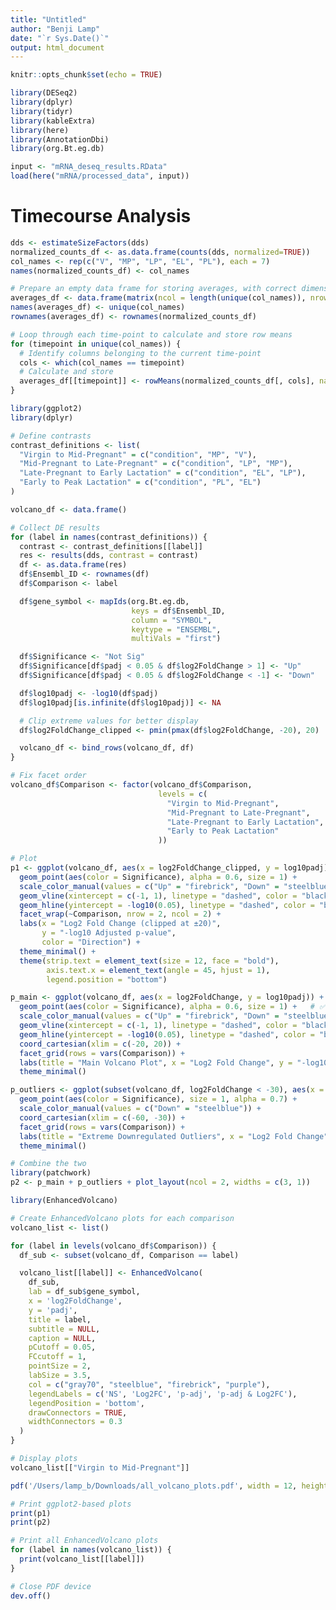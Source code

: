 ```yaml
---
title: "Untitled"
author: "Benji Lamp"
date: "`r Sys.Date()`"
output: html_document
---
```


```r
knitr::opts_chunk$set(echo = TRUE)

library(DESeq2)
library(dplyr)
library(tidyr)
library(kableExtra)
library(here)
library(AnnotationDbi)
library(org.Bt.eg.db)
```



```r
input <- "mRNA_deseq_results.RData"
load(here("mRNA/processed_data", input))
```


# Timecourse Analysis

```r
dds <- estimateSizeFactors(dds)
normalized_counts_df <- as.data.frame(counts(dds, normalized=TRUE))
col_names <- rep(c("V", "MP", "LP", "EL", "PL"), each = 7)
names(normalized_counts_df) <- col_names

# Prepare an empty data frame for storing averages, with correct dimensions and column names
averages_df <- data.frame(matrix(ncol = length(unique(col_names)), nrow = nrow(normalized_counts_df)))
names(averages_df) <- unique(col_names)
rownames(averages_df) <- rownames(normalized_counts_df)

# Loop through each time-point to calculate and store row means
for (timepoint in unique(col_names)) {
  # Identify columns belonging to the current time-point
  cols <- which(col_names == timepoint)
  # Calculate and store
  averages_df[[timepoint]] <- rowMeans(normalized_counts_df[, cols], na.rm = TRUE)
}
```


```r
library(ggplot2)
library(dplyr)

# Define contrasts
contrast_definitions <- list(
  "Virgin to Mid-Pregnant" = c("condition", "MP", "V"),
  "Mid-Pregnant to Late-Pregnant" = c("condition", "LP", "MP"),
  "Late-Pregnant to Early Lactation" = c("condition", "EL", "LP"),
  "Early to Peak Lactation" = c("condition", "PL", "EL")
)

volcano_df <- data.frame()

# Collect DE results
for (label in names(contrast_definitions)) {
  contrast <- contrast_definitions[[label]]
  res <- results(dds, contrast = contrast)
  df <- as.data.frame(res)
  df$Ensembl_ID <- rownames(df)
  df$Comparison <- label

  df$gene_symbol <- mapIds(org.Bt.eg.db,
                           keys = df$Ensembl_ID,
                           column = "SYMBOL",
                           keytype = "ENSEMBL",
                           multiVals = "first")

  df$Significance <- "Not Sig"
  df$Significance[df$padj < 0.05 & df$log2FoldChange > 1] <- "Up"
  df$Significance[df$padj < 0.05 & df$log2FoldChange < -1] <- "Down"

  df$log10padj <- -log10(df$padj)
  df$log10padj[is.infinite(df$log10padj)] <- NA

  # Clip extreme values for better display
  df$log2FoldChange_clipped <- pmin(pmax(df$log2FoldChange, -20), 20)

  volcano_df <- bind_rows(volcano_df, df)
}

# Fix facet order
volcano_df$Comparison <- factor(volcano_df$Comparison,
                                 levels = c(
                                   "Virgin to Mid-Pregnant",
                                   "Mid-Pregnant to Late-Pregnant",
                                   "Late-Pregnant to Early Lactation",
                                   "Early to Peak Lactation"
                                 ))
```


```r
# Plot
p1 <- ggplot(volcano_df, aes(x = log2FoldChange_clipped, y = log10padj)) +
  geom_point(aes(color = Significance), alpha = 0.6, size = 1) +
  scale_color_manual(values = c("Up" = "firebrick", "Down" = "steelblue", "Not Sig" = "gray70")) +
  geom_vline(xintercept = c(-1, 1), linetype = "dashed", color = "black") +
  geom_hline(yintercept = -log10(0.05), linetype = "dashed", color = "black") +
  facet_wrap(~Comparison, nrow = 2, ncol = 2) +
  labs(x = "Log2 Fold Change (clipped at ±20)",
       y = "-log10 Adjusted p-value",
       color = "Direction") +
  theme_minimal() +
  theme(strip.text = element_text(size = 12, face = "bold"),
        axis.text.x = element_text(angle = 45, hjust = 1),
        legend.position = "bottom")

```


```r
p_main <- ggplot(volcano_df, aes(x = log2FoldChange, y = log10padj)) +
  geom_point(aes(color = Significance), alpha = 0.6, size = 1) +   # ✅ ADD THIS
  scale_color_manual(values = c("Up" = "firebrick", "Down" = "steelblue", "Not Sig" = "gray70")) +
  geom_vline(xintercept = c(-1, 1), linetype = "dashed", color = "black") +
  geom_hline(yintercept = -log10(0.05), linetype = "dashed", color = "black") +
  coord_cartesian(xlim = c(-20, 20)) +
  facet_grid(rows = vars(Comparison)) +
  labs(title = "Main Volcano Plot", x = "Log2 Fold Change", y = "-log10 Adjusted p-value") +
  theme_minimal()

p_outliers <- ggplot(subset(volcano_df, log2FoldChange < -30), aes(x = log2FoldChange, y = log10padj)) +
  geom_point(aes(color = Significance), size = 1, alpha = 0.7) +
  scale_color_manual(values = c("Down" = "steelblue")) +
  coord_cartesian(xlim = c(-60, -30)) +
  facet_grid(rows = vars(Comparison)) +
  labs(title = "Extreme Downregulated Outliers", x = "Log2 Fold Change", y = "-log10 Adjusted p-value") +
  theme_minimal()

# Combine the two
library(patchwork)
p2 <- p_main + p_outliers + plot_layout(ncol = 2, widths = c(3, 1))

```

```r
library(EnhancedVolcano)

# Create EnhancedVolcano plots for each comparison
volcano_list <- list()

for (label in levels(volcano_df$Comparison)) {
  df_sub <- subset(volcano_df, Comparison == label)

  volcano_list[[label]] <- EnhancedVolcano(
    df_sub,
    lab = df_sub$gene_symbol,
    x = 'log2FoldChange',
    y = 'padj',
    title = label,
    subtitle = NULL,
    caption = NULL,
    pCutoff = 0.05,
    FCcutoff = 1,
    pointSize = 2,
    labSize = 3.5,
    col = c("gray70", "steelblue", "firebrick", "purple"),
    legendLabels = c('NS', 'Log2FC', 'p-adj', 'p-adj & Log2FC'),
    legendPosition = 'bottom',
    drawConnectors = TRUE,
    widthConnectors = 0.3
  )
}

# Display plots
volcano_list[["Virgin to Mid-Pregnant"]]

```


```r
pdf('/Users/lamp_b/Downloads/all_volcano_plots.pdf', width = 12, height = 8)

# Print ggplot2-based plots
print(p1)
print(p2)

# Print all EnhancedVolcano plots
for (label in names(volcano_list)) {
  print(volcano_list[[label]])
}

# Close PDF device
dev.off()
```


